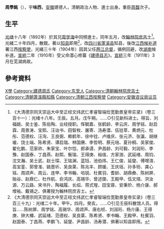 '''周學銘'''（{{bd|1859年||1911年|catIdx=Z周}}），宇'''味西'''，[[安徽|安徽]]建德人，清朝政治人物、進士出身。重臣[[周馥|周馥]]次子。

== 生平 ==
[[光绪|光绪]]十八年（1892年）於其兄[[周學海_(1856年)|周学海]]中同榜進士，同年五月，改[[翰林院|翰林院]][[庶吉士|庶吉士]]<ref>《大清德宗同天崇运大中至正经文纬武仁孝睿智端俭宽勤景皇帝实录》（卷三百十一）：光绪十八年。壬辰。五月。戊午朔。……○引见新科进士。得旨、刘福姚、吴士鉴、陈伯陶、业经授职。恽毓嘉、张鹤龄、李云庆、周学铭、赵启霖、周景涛、宝熙、汪诒书、田智枚、屠寄、汤寿潜、伍铨萃、黄炳元、杜彤、范德权、汪洵、王良弼、赖鹤年、徐中铨、卢维庆、张元济、张瀛、胡继瑗、饶士端、陈希贤、谭启瑞、林国赓、李哲明、蔡元培、夏孙桐、吴家俊、翟化鹏、范家祚、朱家宝、叶尔恺、郎承谟、尹昌龄、刘可毅、刘润珩、李豫、赵国泰、丁昌燕、赵熙、衡瑞、王得庚、裕绂、方家澍、武延绪、周钧、沈文瀚、吴士武、赵士琛、王铭渊、蓝钰、池伯炜、王仁俊、延燮、傅增淯、高宝銮、郭曾准、姚晋圻、吴良棻、陈兆丰、顾瑗、王庆垣、孙多玢、龚心铭、周颂声、周云、连甲、李书翰、哈锐、杜賓羽、耆龄、胡鼎彝、陈树屏、贻谷、赵鼎仁、杜作航、俞鸿庆、高锡华、曾述棨、王殿甲、伍文琯、洪汝源、万云路、宋书升、陶福履、长绍、蒋式瑆、田宝蓉、安秉玠、杨介康、郝增祐、戴锡之、俱著授为翰林院庶吉士。</ref>。光緒二十年四月，散館，著以[[知县|知县]]即用<ref>《大清德宗同天崇运大中至正经文纬武仁孝睿智端俭宽勤景皇帝实录》（卷三百三十九）：光绪二十年。甲午。四月。癸亥。……○引见壬辰科散馆人员。得旨……陈树屏、周学铭、高锡华、周颂声、唐右桢、刘润珩、杨介康、王得庚、钟大椿、武延绪、范德权、吴良棻、陈希贤、李书翰、王殿甲、杜賓羽、赵国泰、丁昌燕、李鹏飞、延燮、尹昌龄、汤寿潜、俱著以知县即用。</ref>，改[[四川省|四川省]][[蓬溪县|蓬溪县]]知县，後改[[江西|江西]][[候补道|候补道]]署江西[[按察使|按察使]]，光緒三十年（1904年）因其父任[[两江总督|两江总督]]，循例回避，改[[湖南|湖南]]候补道。[[宣統|宣統]]二年（1910年）受父命潜心修纂《[[建德县志|建德县志]]》。[[宣統|宣統]]三年（1911年）3月在芜湖病故。

== 參考資料 ==
{{reflist|2}}

{{光緒十八年壬辰科殿試金榜}}

{{Authority control}}
{{DEFAULTSORT:Zhou周}}
[[Category:周姓|X學]]
[[Category:建德周氏|Category:建德周氏]]
[[Category:东至人|Category:东至人]]
[[Category:清朝翰林院庶吉士|Category:清朝翰林院庶吉士]]
[[Category:清朝蓬溪縣知縣|Category:清朝蓬溪縣知縣]]
[[Category:清朝江西按察使|Category:清朝江西按察使]]
[[Category:安徽咨议局议员|Category:安徽咨议局议员]]

{{清朝人物小作品}}